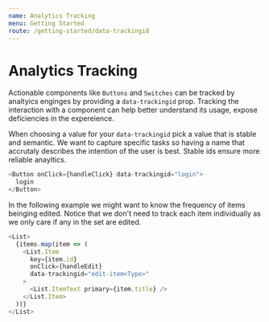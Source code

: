 ```yaml
---
name: Analytics Tracking
menu: Getting Started
route: /getting-started/data-trackingid
---
```


# Analytics Tracking

Actionable components like `Buttons` and `Switches` can be tracked by analtyics enginges by providing a `data-trackingid` prop.
Tracking the interaction with a component can help better understand its usage, expose deficiencies in the expereience.

When choosing a value for your `data-trackingid` pick a value that is stable and semantic. We want to capture specific tasks so having a name that accrutaly describes the intention of the user is best. Stable ids ensure more reliable anayltics.

```js
<Button onClick={handleClick} data-trackingid="login">
  login
</Button>
```

In the following example we might want to know the frequency of items beinging edited. Notice that we don't need to track each item individually as we only care if any in the set are edited.

```js
<List>
  {items.map(item => (
    <List.Item
      key={item.id}
      onClick={handleEdit}
      data-trackingid="edit-item<Type>"
    >
      <List.ItemText primary={item.title} />
    </List.Item>
  ))}
</List>
```
